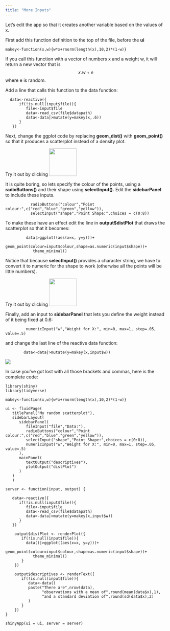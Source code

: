 ```yaml
---
title: "More Inputs"
---
```


Let's edit the app so that it creates another variable based on the values of x.

First add this function definition to the top of the file, before the **ui**

```         
makey<-function(x,w){w*x+rnorm(length(x),10,2)*(1-w)}
```

If you call this function with a vector of numbers x and a weight w, it will return a new vector that is $$ x.w + e $$ where e is random.

Add a line that calls this function to the data function:

```         
  data<-reactive({
      if(!is.null(input$file)){
         file<-input$file
         data<-read_csv(file$datapath)
         data<-data|>mutate(y=makey(x,.6))
      }
   })
```

Next, change the ggplot code by replacing **geom_dist()** with **geom_point()** so that it produces a scatterplot instead of a density plot.

Try it out by clicking ![](images/run-app.png){width="86"}

It is quite boring, so lets specify the colour of the points, using a **radioButtons()** and their shape using **selectInput().** Edit the **sidebarPanel** to include these inputs.

```         
           radioButtons("colour","Point colour:",c("red","blue","green","yellow")),
           selectInput("shape","Point Shape:",choices = c(0:8))
```

To make these have an effect edit the line in **output\$distPlot** that draws the scatterplot so that it becomes:

```         
         data|>ggplot((aes(x=x, y=y)))+
            geom_point(colour=input$colour,shape=as.numeric(input$shape))+
            theme_minimal()
```

Notice that because **selectInput()** provides a character string, we have to convert it to numeric for the shape to work (otherwise all the points will be little numbers).

Try it out by clicking ![](images/run-app.png){width="86"}

Finally, add an input to **sidebarPanel** that lets you define the weight instead of it being fixed at 0.6:

```         
         numericInput("w","Weight for X:", min=0, max=1, step=.05, value=.5)
```

and change the last line of the reactive data function:

```         
        data<-data|>mutate(y=makey(x,input$w))
```

![](images/fullapp.png)

In case you've got lost with all those brackets and commas, here is the complete code:

```         
library(shiny)
library(tidyverse)

makey<-function(x,w){w*x+rnorm(length(x),10,2)*(1-w)}

ui <- fluidPage(
   titlePanel("My random scatterplot"),
   sidebarLayout(
      sidebarPanel(
         fileInput("file","Data:"),
         radioButtons("colour","Point colour:",c("red","blue","green","yellow")),
         selectInput("shape","Point Shape:",choices = c(0:8)),
         numericInput("w","Weight for X:", min=0, max=1, step=.05, value=.5)
      ),
      mainPanel(
         textOutput("descriptives"),
         plotOutput("distPlot")
      )
   )
   )

server <- function(input, output) {
   
   data<-reactive({
      if(!is.null(input$file)){
         file<-input$file
         data<-read_csv(file$datapath)
         data<-data|>mutate(y=makey(x,input$w))
      }
   })
   
    output$distPlot <- renderPlot({
       if(!is.null(input$file)){
         data()|>ggplot((aes(x=x, y=y)))+
            geom_point(colour=input$colour,shape=as.numeric(input$shape))+
            theme_minimal()
       }
    })
    
    output$descriptives <- renderText({
       if(!is.null(input$file)){ 
          data<-data()
          paste("There are",nrow(data),
                "observations with a mean of",round(mean(data$x),1),
                "and a standard deviation of",round(sd(data$x),2)
          )
       }
    })
}

shinyApp(ui = ui, server = server)
```
